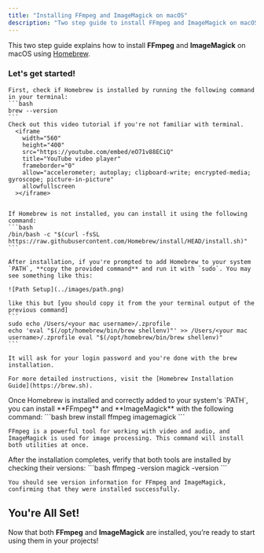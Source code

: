 ```yaml
---
title: "Installing FFmpeg and ImageMagick on macOS"
description: "Two step guide to install FFmpeg and ImageMagick on macOS using Homebrew."
---
```


This two step guide explains how to install **FFmpeg** and **ImageMagick** on macOS using [Homebrew](https://brew.sh/).

### Let's get started!

<Steps>

  <Step title="Step 1: Install Homebrew (if not already installed)">

    First, check if Homebrew is installed by running the following command in your terminal:
    ```bash
    brew --version
    ```
    Check out this video tutorial if you're not familiar with terminal.
      <iframe
        width="560"
        height="400"
        src="https://youtube.com/embed/eO71v88ECiQ"
        title="YouTube video player"
        frameborder="0"
        allow="accelerometer; autoplay; clipboard-write; encrypted-media; gyroscope; picture-in-picture"
        allowfullscreen
      ></iframe>


    If Homebrew is not installed, you can install it using the following command:
    ```bash
    /bin/bash -c "$(curl -fsSL https://raw.githubusercontent.com/Homebrew/install/HEAD/install.sh)"
    ```

    After installation, if you're prompted to add Homebrew to your system `PATH`, **copy the provided command** and run it with `sudo`. You may see something like this:
    
    ![Path Setup](../images/path.png)

    like this but [you should copy it from the your terminal output of the previous command]
    ```
    sudo echo /Users/<your mac username>/.zprofile
    echo 'eval "$(/opt/homebrew/bin/brew shellenv)"' >> /Users/<your mac username>/.zprofile eval "$(/opt/homebrew/bin/brew shellenv)"
    ```

    It will ask for your login password and you're done with the brew installation.

    For more detailed instructions, visit the [Homebrew Installation Guide](https://brew.sh).
 
  </Step>
  
  <Step title="Step 2: Install FFmpeg and ImageMagick">
    Once Homebrew is installed and correctly added to your system's `PATH`, you can install **FFmpeg** and **ImageMagick** with the following command:
    ```bash
    brew install ffmpeg imagemagick
    ```

    FFmpeg is a powerful tool for working with video and audio, and ImageMagick is used for image processing. This command will install both utilities at once.
  </Step>
  
  <Step title="Step 3: Verify Installation">
    After the installation completes, verify that both tools are installed by checking their versions:
    ```bash
    ffmpeg -version
    magick -version
    ```

    You should see version information for FFmpeg and ImageMagick, confirming that they were installed successfully.
  </Step>
  
</Steps>

## You're All Set!

Now that both **FFmpeg** and **ImageMagick** are installed, you’re ready to start using them in your projects!